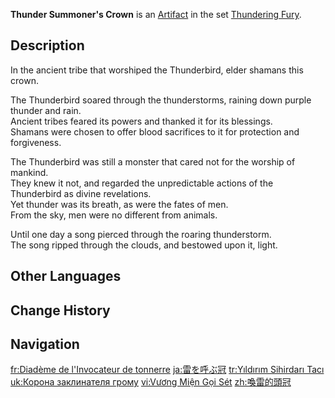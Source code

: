 {{Artifact Infobox
|image = Item Thunder Summoner's Crown.png
|set   = Thundering Fury
|piece = Circlet of Logos
}}
{{Description|A crown once worn by an ancient shaman who worshiped the Thunderbird. The capricious beast remained unmoved by the shaman's devotion.}}
'''Thunder Summoner's Crown''' is an [[Artifact]] in the set [[Thundering Fury]].

==Description==
In the ancient tribe that worshiped the Thunderbird, elder shamans {{sic|worn}} this crown.

The Thunderbird soared through the thunderstorms, raining down purple thunder and rain.<br>Ancient tribes feared its powers and thanked it for its blessings.<br>Shamans were chosen to offer blood sacrifices to it for protection and forgiveness.

The Thunderbird was still a monster that cared not for the worship of mankind.<br>They knew it not, and regarded the unpredictable actions of the Thunderbird as divine revelations.<br>Yet thunder was its breath, as were the fates of men.<br>From the sky, men were no different from animals.

Until one day a song pierced through the roaring thunderstorm.<br>The song ripped through the clouds, and bestowed upon it, light.

==Other Languages==
{{Other Languages
|en      = Thunder Summoner's Crown
|zhs     = 唤雷的头冠
|zhs_rm  = Huàn Léi de Tóu Guān
|zht     = 喚雷的頭冠
|zht_rm  = Huàn Léi de Tóu Guān
|zh_tl   = Thunder-Summoning Crown
|ja      = 雷を呼ぶ冠
|ja_rm   = Kaminari wo Yobu Kanmuri
|ja_tl   = Crown Which Calls for Thunder
|ko      = 번개를 부르는 모자
|ko_rm   = Beongaereul Bureuneun Moja
|ko_tl   = Hat Which Calls for Lightning
|es      = Corona del Invocador de Truenos
|es_tl   = Thunder Summoner's Crown
|fr      = Diadème de l'Invocateur de tonnerre
|fr_tl   = Diadem of the Invoker of Thunder
|ru      = Корона призывателя грома
|ru_tl   = Thunder Summoner's Crown
|th      = Thunder Summoner's Crown
|vi      = Vương Miện Gọi Sét
|vi_tl   = Thunder-Summoning Crown
|de      = Donnerkrone
|de_tl   = Thunder Crown
|id      = Thunder Summoner's Crown
|pt      = Coroa do Invocador do Trovão
|pt_tl   = 
|tr      = Yıldırım Sihirdarı Tacı
|tr_tl   = Lightning Summoner's Crown
|it      = Corona dell'invocatore di fulmini
|it_tl   = Crown of the Thunder's Invoker
}}

==Change History==
{{Change History|1.0}}

==Navigation==
{{Artifact Set Navbox|Thundering Fury}}

[[fr:Diadème de l'Invocateur de tonnerre]]
[[ja:雷を呼ぶ冠]]
[[tr:Yıldırım Sihirdarı Tacı]]
[[uk:Корона заклинателя грому]]
[[vi:Vương Miện Gọi Sét]]
[[zh:喚雷的頭冠]]